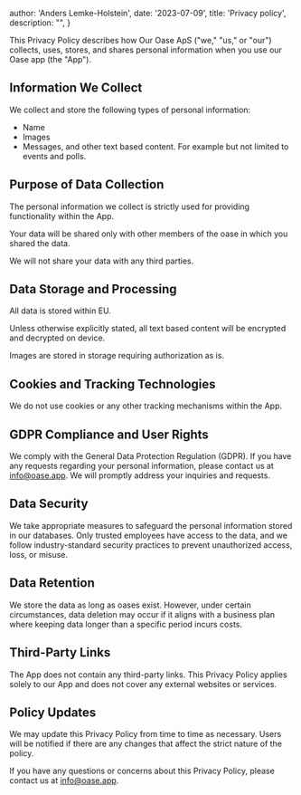 
  author: 'Anders Lemke-Holstein',
  date: '2023-07-09',
  title: 'Privacy policy',
  description:
    "",
}


This Privacy Policy describes how Our Oase ApS ("we," "us," or "our") collects, uses, stores, and shares personal information when you use our Oase app (the "App").

## Information We Collect

We collect and store the following types of personal information:
- Name
- Images
- Messages, and other text based content. For example but not limited to events and polls.

## Purpose of Data Collection
The personal information we collect is strictly used for providing functionality within the App.

Your data will be shared only with other members of the oase in which you shared the data.

We will not share your data with any third parties.

## Data Storage and Processing
All data is stored within EU.

Unless otherwise explicitly stated, all text based content will be encrypted and decrypted on device.

Images are stored in storage requiring authorization as is.

## Cookies and Tracking Technologies
We do not use cookies or any other tracking mechanisms within the App.

## GDPR Compliance and User Rights
We comply with the General Data Protection Regulation (GDPR). If you have any requests regarding your personal information, please contact us at info@oase.app. We will promptly address your inquiries and requests.

## Data Security
We take appropriate measures to safeguard the personal information stored in our databases. Only trusted employees have access to the data, and we follow industry-standard security practices to prevent unauthorized access, loss, or misuse.

## Data Retention
We store the data as long as oases exist. However, under certain circumstances, data deletion may occur if it aligns with a business plan where keeping data longer than a specific period incurs costs.

## Third-Party Links
The App does not contain any third-party links. This Privacy Policy applies solely to our App and does not cover any external websites or services.

## Policy Updates
We may update this Privacy Policy from time to time as necessary. Users will be notified if there are any changes that affect the strict nature of the policy.

If you have any questions or concerns about this Privacy Policy, please contact us at info@oase.app.



